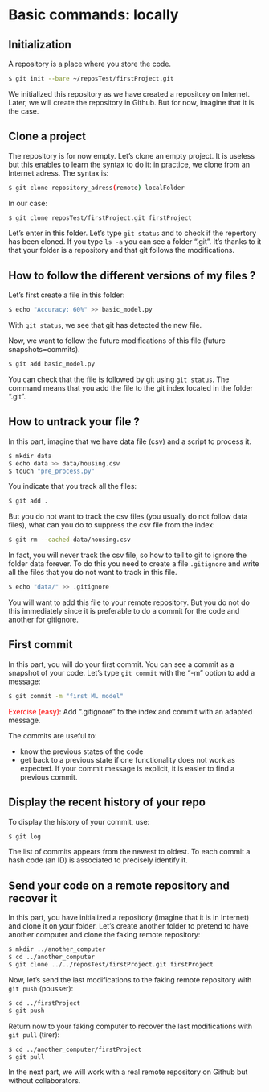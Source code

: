 # Basic commands: locally

## Initialization
A repository is a place where you store the code. 
```bash
$ git init --bare ~/reposTest/firstProject.git
```
We initialized this repository as we have created a repository on Internet. Later, we will create the repository in Github. 
But for now, imagine that it is the case. 

## Clone a project

The repository is for now empty. Let's clone an empty project. It is useless but this enables to learn the syntax to do it: in practice, we clone from an Internet adress. The syntax is:
```bash
$ git clone repository_adress(remote) localFolder
```
In our case:
```bash
$ git clone reposTest/firstProject.git firstProject
```

Let's enter in this folder. Let's type ```git status``` and to check if the repertory has been cloned. 
If you type ```ls -a``` you can see a folder ".git". It's thanks to it that your folder is a repository and that git follows the modifications. 

## How to follow the different versions of my files ?

Let's first create a file in this folder:
```bash
$ echo "Accuracy: 60%" >> basic_model.py
```
With ```git status```, we see that git has detected the new file. 

Now, we want to follow the future modifications of this file (future snapshots=commits). 
```bash
$ git add basic_model.py
```
You can check that the file is followed by git using ```git status```. The command means that you add the file to the git index located in the folder ".git".

## How to untrack your file ?
In this part, imagine that we have data file (csv) and a script to process it.
```bash
$ mkdir data
$ echo data >> data/housing.csv
$ touch "pre_process.py"
```
You indicate that you track all the files:
```bash
$ git add .
```
But you do not want to track the csv files (you usually do not follow data files), what can you do to suppress the csv file from the index:
```bash
$ git rm --cached data/housing.csv
```

In fact, you will never track the csv file, so how to tell to git to ignore the folder data forever. To do this you need to create a file ```.gitignore``` and write all the files that you do not want to track in this file. 
```bash
$ echo "data/" >> .gitignore
```

You will want to add this file to your remote repository. But you do not do this immediately since it is preferable to do a commit for the code and another for gitignore. 

## First commit
In this part, you will do your first commit. You can see a commit as a snapshot of your code. Let's type ```git commit``` with the "-m" option to add a message:
```bash
$ git commit -m "first ML model"
```

<span style="color:red">Exercise (easy)</span>: Add ".gitignore" to the index and commit with an adapted message.

The commits are useful to:

- know the previous states of the code
- get back to a previous state if one functionality does not work as expected. 
If your commit message is explicit, it is easier to find a previous commit. 

## Display the recent history of your repo

To display the history of your commit, use:
```bash
$ git log 
```
The list of commits appears from the newest to oldest. To each commit a hash code (an ID) is associated to precisely identify it. 

## Send your code on a remote repository and recover it

In this part, you have initialized a repository (imagine that it is in Internet) and clone it on your folder. 
Let's create another folder to pretend to have another computer and clone the faking remote repository:
```bash
$ mkdir ../another_computer
$ cd ../another_computer
$ git clone ../../reposTest/firstProject.git firstProject
```
Now, let's send the last modifications to the faking remote repository with ```git push``` (pousser):
```bash
$ cd ../firstProject
$ git push 
```
Return now to your faking computer to recover the last modifications with ```git pull``` (tirer):
```bash
$ cd ../another_computer/firstProject
$ git pull
```

In the next part, we will work with a real remote repository on Github but without collaborators.